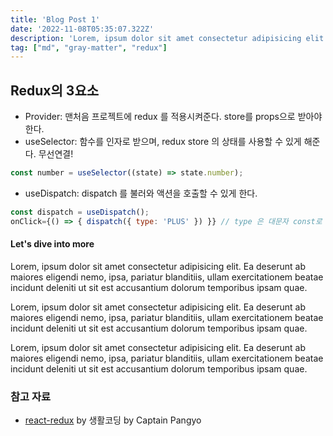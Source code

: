 ```yaml
---
title: 'Blog Post 1'
date: '2022-11-08T05:35:07.322Z'
description: 'Lorem, ipsum dolor sit amet consectetur adipisicing elit. Ea deserunt ab maiores eligendi nemo, ipsa, pariatur blanditiis'
tag: ["md", "gray-matter", "redux"]
---
```



<Meta title='Hello' />

## Redux의 3요소

- Provider: 맨처음 프로젝트에 redux 를 적용시켜준다. store를 props으로 받아야한다.
- useSelector: 함수를 인자로 받으며, redux store 의 상태를 사용할 수 있게 해준다. 무선연결!

```js
const number = useSelector((state) => state.number);
```

- useDispatch: dispatch 를 불러와 액션을 호출할 수 있게 한다.

```js
const dispatch = useDispatch();
onClick={() => { dispatch({ type: 'PLUS' }) }} // type 은 대문자 const로 관리하자
```

#### Let's dive into more

Lorem, ipsum dolor sit amet consectetur adipisicing elit. Ea deserunt ab maiores eligendi nemo, ipsa, pariatur blanditiis, ullam exercitationem beatae incidunt deleniti ut sit est accusantium dolorum temporibus ipsam quae.

Lorem, ipsum dolor sit amet consectetur adipisicing elit. Ea deserunt ab maiores eligendi nemo, ipsa, pariatur blanditiis, ullam exercitationem beatae incidunt deleniti ut sit est accusantium dolorum temporibus ipsam quae.

Lorem, ipsum dolor sit amet consectetur adipisicing elit. Ea deserunt ab maiores eligendi nemo, ipsa, pariatur blanditiis, ullam exercitationem beatae incidunt deleniti ut sit est accusantium dolorum temporibus ipsam quae.


### 참고 자료
- [react-redux](https://www.youtube.com/watch?v=yjuwpf7VH74) by 생활코딩 by Captain Pangyo
